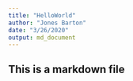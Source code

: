 ```yaml
---
title: "HelloWorld"
author: "Jones Barton"
date: "3/26/2020"
output: md_document
---
```


## This is a markdown file
